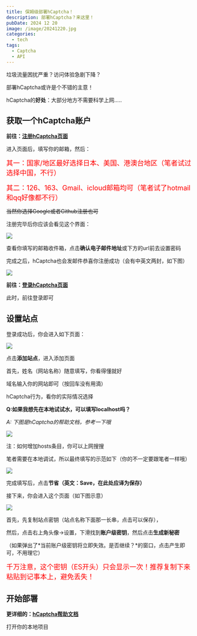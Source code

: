 ---
title: 保姆级部署hCaptcha！
description: 部署hCaptcha？来这里！
pubDate: 2024 12 20
image: /image/20241220.jpg
categories:
  - tech
tags:
  - Captcha
  - API
---


垃圾流量困扰严重？访问体验急剧下降？

部署hCaptcha或许是个不错的主意！

<Success>

hCaptcha的**好处**：大部分地方不需要科学上网.....

</Success>

## 获取一个hCaptcha账户

<BaseCard>
<strong>前往：<a target="_blank" href="https://dashboard.hcaptcha.com/signup">注册hCaptcha页面</a></strong>
</BaseCard>

进入页面后，填写你的邮箱，然后：

<font color="red" size="4">
其一：国家/地区最好选择日本、美国、港澳台地区（笔者试过选择中国，不行）

其二：126、163、Gmail、icloud邮箱均可（笔者试了hotmail和qq好像都不行）
</font>

~~当然你选择Google或者Github注册也可~~

注册完毕后你应该会看见这个界面：

![](/image/20241220-01.png)

查看你填写的邮箱收件箱，点击**确认电子邮件地址**或下方的url前去设置密码

完成之后，hCaptcha也会发邮件恭喜你注册成功（会有中英文两封，如下图）

![](/image/20241220-02.png)

<BaseCard>
<strong>前往：<a target="_blank" href="https://dashboard.hcaptcha.com/login">登录hCaptcha页面</a></strong>
</BaseCard>

此时，前往登录即可

## 设置站点

登录成功后，你会进入如下页面：

![](/image/20241220-03.png)

点击**添加站点**，进入添加页面

首先，姓名（网站名称）随意填写，你看得懂就好

域名输入你的网站即可（按回车没有用滴）

hCaptcha行为，看你的实际情况选择

<BaseCard>

**Q:如果我想先在本地试试水，可以填写localhost吗？**

*A: 下图是hCaptcha的帮助文档，参考一下哦*

![](/image/20241220-04.png)

注：如何增加hosts条目，你可以上网搜搜

</BaseCard>

笔者需要在本地调试，所以最终填写的示范如下（你的不一定要跟笔者一样哦）

![](/image/20241220-05.png)

完成填写后，点击**节省（英文：Save，在此处应译为保存）**

接下来，你会进入这个页面（如下图示意）

![](/image/20241220-06.png)

首先，先复制站点密钥（站点名称下面那一长串，点击可以保存），

然后，点击右上角头像→设置，下滑找到**账户级密钥**，然后点击**生成新秘密**

（如果弹出了*当前账户级密钥将立即失效。是否继续？*的窗口，点击产生即可，不用理它）

<font color="red" size="4">
千万注意，这个密钥（ES开头）只会显示一次！推荐复制下来粘贴到记事本上，避免丢失！
</font>

## 开始部署

<BaseCard>
<strong>更详细的：<a target="_blank" href="https://docs.hcaptcha.com/">hCaptcha帮助文档</a></strong>
</BaseCard>

打开你的本地项目